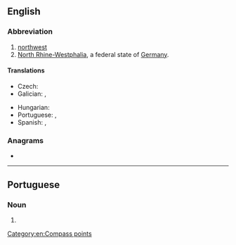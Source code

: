 {{also|nw|Nw.|nW|.nw}}
==English==

===Abbreviation===
{{rfc-header|Abbreviation}}
{{head|en|abbreviation}}

# [[northwest]]
# [[North Rhine-Westphalia]], a federal state of [[Germany]].

====Translations====
{{trans-top|northwest}}
* Czech: {{t+|cs|SZ}}
* Galician: {{t|gl|NO}}, {{t|gl|NW}}
{{trans-mid}}
* Hungarian: {{t+|hu|ÉNy}}
* Portuguese: {{t|pt|NO}}, {{t|pt|NW}}
* Spanish: {{t|es|NO}}, {{t|es|NW}}
{{trans-bottom}}

{{trans-top|North Rhine-Westphalia}}
{{trans-mid}}
{{trans-bottom}}

===Anagrams===
* {{anagrams|en|a=nw|WN}}

[[Category:en:Compass points]]

----

==Portuguese==

===Noun===
{{pt-noun|m|-}}

# {{l|en|northwest}}